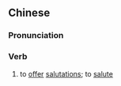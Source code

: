 {{also|施礼}}
==Chinese==
{{zh-forms|s=施礼}}

===Pronunciation===
{{zh-pron
|m=shīlǐ
|cat=v
}}

===Verb===
{{zh-verb}}

# {{lb|zh|literary}} to [[offer]] [[salutations]]; to [[salute]]